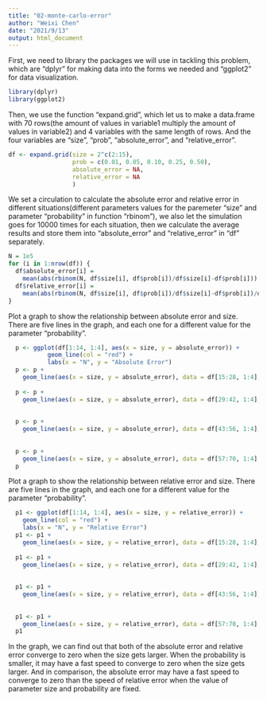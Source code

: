 ```yaml
---
title: "02-monte-carlo-error"
author: "Weixi Chen"
date: "2021/9/13"
output: html_document
---
```

First, we need to library the packages we will use in tackling this problem, which are "dplyr" for making data into the forms we needed and "ggplot2" for data visualization.
```r
library(dplyr)
library(ggplot2)
```

Then, we use the function "expand.grid", which let us to make a data.frame with 70 rows(the amount of values in variable1 multiply the amount of values in variable2) and 4 variables with the same length of rows. And the four variables are "size", "prob", "absolute_error", and "relative_error". 
```r
df <- expand.grid(size = 2^c(2:15), 
                  prob = c(0.01, 0.05, 0.10, 0.25, 0.50), 
                  absolute_error = NA, 
                  relative_error = NA
                  )
```


We set a circulation to calculate the absolute error and relative error in different situations(different parameters values for the paremeter "size" and parameter "probability" in function "rbinom"), we also let the simulation goes for 10000 times for each situation, then we calculate the average results and store them into "absolute_error" and "relative_error" in "df" separately.
```r
N = 1e5
for (i in 1:nrow(df)) {
  df$absolute_error[i] = 
    mean(abs(rbinom(N, df$size[i], df$prob[i])/df$size[i]-df$prob[i]))
  df$relative_error[i] = 
    mean(abs(rbinom(N, df$size[i], df$prob[i])/df$size[i]-df$prob[i])/df$prob[i])
}
```


Plot a graph to show the relationship between absolute error and size. There are five lines in the graph, and each one for a different value for the parameter "probability".
```r
  p <- ggplot(df[1:14, 1:4], aes(x = size, y = absolute_error)) +
           geom_line(col = "red") +
           labs(x = "N", y = "Absolute Error")
  p <- p + 
    geom_line(aes(x = size, y = absolute_error), data = df[15:28, 1:4], col = "blue")
    
  p <- p + 
    geom_line(aes(x = size, y = absolute_error), data = df[29:42, 1:4], col = "green") 
    
    
  p <- p + 
    geom_line(aes(x = size, y = absolute_error), data = df[43:56, 1:4], col = "purple") 
    
    
  p <- p + 
    geom_line(aes(x = size, y = absolute_error), data = df[57:70, 1:4], col = "orange") 
  p
```


Plot a graph to show the relationship between relative error and size. There are five lines in the graph, and each one for a different value for the parameter "probability".
```r
  p1 <- ggplot(df[1:14, 1:4], aes(x = size, y = relative_error)) +
    geom_line(col = "red") +
    labs(x = "N", y = "Relative Error")
  p1 <- p1 + 
    geom_line(aes(x = size, y = relative_error), data = df[15:28, 1:4], col = "blue")
  
  p1 <- p1 + 
    geom_line(aes(x = size, y = relative_error), data = df[29:42, 1:4], col = "green") 
  
  
  p1 <- p1 + 
    geom_line(aes(x = size, y = relative_error), data = df[43:56, 1:4], col = "purple") 
  
  
  p1 <- p1 + 
    geom_line(aes(x = size, y = relative_error), data = df[57:70, 1:4], col = "orange")
  p1
```

In the graph, we can find out that both of the absolute error and relative error converge to zero when the size gets larger. When the probability is smaller, it may have a fast speed to converge to zero when the size gets larger. And in comparison, the absolute error may have a fast speed to converge to zero than the speed of relative error when the value of parameter size and probability are fixed.
  